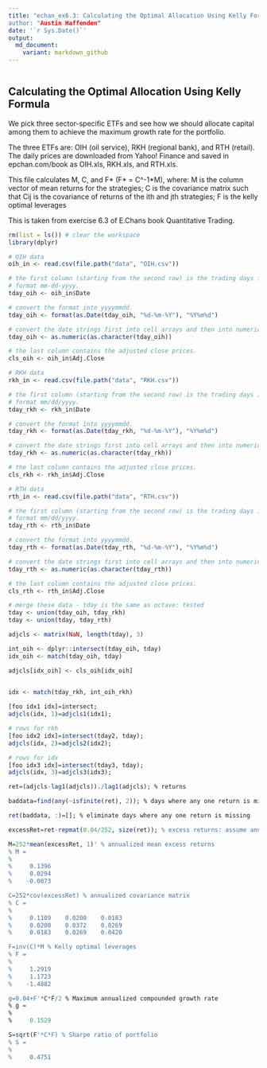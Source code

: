```yaml
---
title: "echan_ex6.3: Calculating the Optimal Allocation Using Kelly Formula
author: "Austin Haffenden"
date: '`r Sys.Date()`'
output: 
  md_document:
    variant: markdown_github
---
```


```r
```
## Calculating the Optimal Allocation Using Kelly Formula

We pick three sector-specific ETFs and see how we should allocate capital among
them to achieve the maximum growth rate for the portfolio.

The three ETFs are: OIH (oil service), RKH (regional bank), and RTH (retail). 
The daily prices are downloaded from Yahoo! Finance and saved in
epchan.com/book as OIH.xls, RKH.xls, and RTH.xls. 

This file calculates M, C, and F* (F* = C^-1*M), where:
  M is the column vector of mean returns for the strategies;
  C is the covariance matrix such that Cij is the covariance of returns of the
  ith and jth strategies;
  F is the kelly optimal leverages
  
  This is taken from exercise 6.3 of E.Chans book Quantitative Trading. 

```r
rm(list = ls()) # clear the workspace
library(dplyr)
```

```r

# OIH data
oih_in <- read.csv(file.path("data", "OIH.csv"))

# the first column (starting from the second row) is the trading days in
# format mm-dd-yyyy.
tday_oih <- oih_in$Date

# convert the format into yyyymmdd.
tday_oih <- format(as.Date(tday_oih, "%d-%m-%Y"), "%Y%m%d")

# convert the date strings first into cell arrays and then into numeric format.
tday_oih <- as.numeric(as.character(tday_oih)) 

# the last column contains the adjusted close prices.
cls_oih <- oih_in$Adj.Close

# RKH data 
rkh_in <- read.csv(file.path("data", "RKH.csv"))

# the first column (starting from the second row) is the trading days in
# format mm/dd/yyyy.
tday_rkh <- rkh_in$Date

# convert the format into yyyymmdd.
tday_rkh <- format(as.Date(tday_rkh, "%d-%m-%Y"), "%Y%m%d")

# convert the date strings first into cell arrays and then into numeric format.
tday_rkh <- as.numeric(as.character(tday_rkh)) 

# the last column contains the adjusted close prices.
cls_rkh <- rkh_in$Adj.Close

# RTH data
rth_in <- read.csv(file.path("data", "RTH.csv"))

# the first column (starting from the second row) is the trading days in
# format mm/dd/yyyy.
tday_rth <- rth_in$Date

# convert the format into yyyymmdd.
tday_rth <- format(as.Date(tday_rth, "%d-%m-%Y"), "%Y%m%d")

# convert the date strings first into cell arrays and then into numeric format.
tday_rth <- as.numeric(as.character(tday_rth)) 

# the last column contains the adjusted close prices.
cls_rth <- rth_in$Adj.Close

```

```r
# merge these data - tday is the same as octave: tested
tday <- union(tday_oih, tday_rkh)
tday <- union(tday, tday_rth)

adjcls <- matrix(NaN, length(tday), 3)

int_oih <- dplyr::intersect(tday_oih, tday)
idx_oih <- match(tday_oih, tday)

adjcls[idx_oih] <- cls_oih[idx_oih]


idx <- match(tday_rkh, int_oih_rkh)
                 
[foo idx1 idx]=intersect;
adjcls(idx, 1)=adjcls1(idx1);

# rows for rkh
[foo idx2 idx]=intersect(tday2, tday);
adjcls(idx, 2)=adjcls2(idx2);

# rows for idx
[foo idx3 idx]=intersect(tday3, tday);
adjcls(idx, 3)=adjcls3(idx3);
```

```r
ret=(adjcls-lag1(adjcls))./lag1(adjcls); % returns

baddata=find(any(~isfinite(ret), 2)); % days where any one return is missing

ret(baddata, :)=[]; % eliminate days where any one return is missing

excessRet=ret-repmat(0.04/252, size(ret)); % excess returns: assume annualized risk free rate is 4%

M=252*mean(excessRet, 1)' % annualized mean excess returns
% M =
% 
%     0.1396
%     0.0294
%    -0.0073

C=252*cov(excessRet) % annualized covariance matrix
% C =
% 
%     0.1109    0.0200    0.0183
%     0.0200    0.0372    0.0269
%     0.0183    0.0269    0.0420

F=inv(C)*M % Kelly optimal leverages
% F =
% 
%     1.2919
%     1.1723
%    -1.4882

g=0.04+F'*C*F/2 % Maximum annualized compounded growth rate
% g =
% 
%     0.1529

S=sqrt(F'*C*F) % Sharpe ratio of portfolio
% S =
% 
%     0.4751
```

